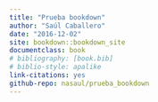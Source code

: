 ```yaml
---
title: "Prueba bookdown"
author: "Saúl Caballero"
date: "2016-12-02"
site: bookdown::bookdown_site
documentclass: book
# bibliography: [book.bib]
# biblio-style: apalike
link-citations: yes
github-repo: nasaul/prueba_bookdown
---
```

